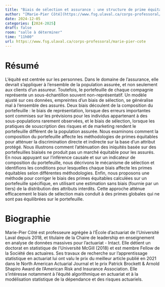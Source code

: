 ```yaml
---
title: "Biais de sélection et assurance : une structure de prime équitable pour un portefeuille est-elle globalement équitable sur le marché?"
author: "[Marie-Pier Côté](https://www.fsg.ulaval.ca/corps-professoral/marie-pier-cote)"
date: 2024-12-05
categories: [2024-2025]
draft: false
room: "salle à déterminer"
time: "11h00"
url: https://www.fsg.ulaval.ca/corps-professoral/marie-pier-cote
---
```


# Résumé






L'équité est centrée sur les personnes. Dans le domaine de l'assurance, elle devrait s'appliquer à l'ensemble de la population assurée, et non seulement aux clients d'un assureur. Toutefois, le portefeuille de chaque compagnie représente un sous-échantillon souvent non-représentatif. Un modèle ajusté sur ces données, empreintes d’un biais de sélection, se généralise mal à l’ensemble des assurés. Deux biais découlent de la composition du portefeuille : le biais de représentation, lorsque des erreurs importantes sont commises sur les prévisions pour les individus appartenant à des sous-populations rarement observées, et le biais de sélection, lorsque les pratiques de souscription des risques et de marketing rendent le portefeuille différent de la population assurée. Nous examinons comment la composition du portefeuille affecte les méthodologies de primes équitables pour atténuer la discrimination directe et indirecte sur la base d'un attribut protégé. Nous illustrons comment l'atténuation des iniquités basée sur des portefeuilles biaisés ne produit pas un marché équitable pour les assurés. En nous appuyant sur l'inférence causale et sur un indicateur de composition du portefeuille, nous décrivons le mécanisme de sélection et identifions les conditions pour lesquelles chaque biais affecte les primes équitables selon différentes méthodologies. Enfin, nous proposons une méthode pour corriger le biais des primes équitables calculées sur un portefeuille spécifique, en utilisant une estimation sans biais (fournie par un tiers) de la distribution des attributs interdits. Cette approche atténue efficacement le biais de sélection mais conduit à des primes globales qui ne sont pas équilibrées sur le portefeuille.

<!--
Selection bias in insurance: why portfolio-specific fairness fails to extend market-wide

Fairness centres on people. In insurance, the scope of fairness is the entire insured population, not solely an insurer’s clients. However, each insurance company’s portfolio represents a skewed subsample. Models fit to these selection-biased data do not generalize well for the broader population of insureds. Two biases stem from portfolio composition: representation bias, when large prediction errors are made on individuals from subpopulations infrequently observed, and selection bias, when underwriting and marketing skew the portfolio away from the insured population. We examine how portfolio composition affects fair premium methodologies for mitigating direct and indirect discrimination on a protected attribute. We illustrate how unfairness mitigation based on a selection-biased portfolio does not yield a fair market from the perspective of insureds. Relying on causal inference and a portfolio composition indicator, we describe the selection mechanism and determine conditions under which each bias affects various fairness-adjusted premiums. We propose a method to recover the population-wide fairness-adjusted premiums from selection-biased data, by using a (third-party provided) unbiased estimate of the prohibited attribute distribution. We show that this approach effectively mitigates selection bias but leads to overall premiums that are not balanced. In a limiting case, we show that portfolio-specific fairness-aware premiums can lead to a market-wide unawareness strategy: portfolio composition opens the back door to proxy discrimination.
-->

# Biographie

Marie-Pier Côté est professeure agrégée à l'École d'actuariat de l'Université Laval depuis 2018, et titulaire de la Chaire de leadership en enseignement en analyse de données massives pour l'actuariat - Intact. Elle détient un doctorat en statistique de l'Université McGill (2018) et est membre Fellow de la Société des actuaires. Ses travaux de recherche sur l'apprentissage statistique en actuariat lui ont valu le prix du meilleur article publié en 2021 dans le North American Actuarial Journal et le prix Patrick Brockett & Arnold Shapiro Award de l'American Risk and Insurance Association. Elle s'intéresse notamment à l'équité algorithmique en actuariat et à la modélisation statistique de la dépendance et des risques actuariels.
